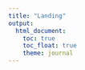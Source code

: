 ```yaml
---
title: "Landing"
output: 
  html_document:
    toc: true
    toc_float: true
    theme: journal
---
```


